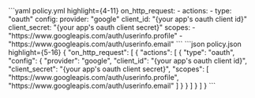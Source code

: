 

<CodeGroup>
```yaml policy.yml highlight={4-11}
on_http_request:
  - actions:
    - type: "oauth"
    config:
    provider: "google"
    client_id: "{your app's oauth client id}"
    client_secret: "{your app's oauth client secret}"
    scopes:
    - "https://www.googleapis.com/auth/userinfo.profile"
    - "https://www.googleapis.com/auth/userinfo.email"
```
```json policy.json highlight={5-16}
{
  "on_http_request": [
    {
      "actions": [
        {
          "type": "oauth",
          "config": {
            "provider": "google",
            "client_id": "{your app's oauth client id}",
            "client_secret": "{your app's oauth client secret}",
            "scopes": [
              "https://www.googleapis.com/auth/userinfo.profile",
              "https://www.googleapis.com/auth/userinfo.email"
            ]
          }
        }
      ]
    }
  ]
}
```
</CodeGroup>
